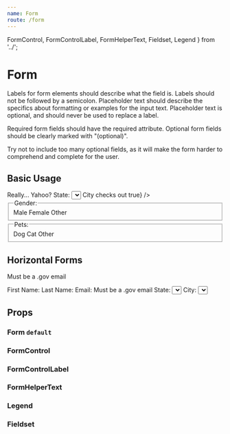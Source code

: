 ```yaml
---
name: Form
route: /form
---
```



  FormControl,
  FormControlLabel,
  FormHelperText,
  Fieldset,
  Legend
} from '../';


# Form

Labels for form elements should describe what the field is. Labels should not be followed by a semicolon. Placeholder text should describe the specifics about formatting or examples for the input text. Placeholder text is optional, and should never be used to replace a label.

Required form fields should have the required attribute. Optional form fields should be clearly marked with "(optional)".

Try not to include too many optional fields, as it will make the form harder to comprehend and complete for the user.

## Basic Usage

<Playground>
  <Form>
    <FormControl>
      <TextField defaultValue="Map Man" label="Name:" />
    </FormControl>
    <FormControl error>
      <TextField defaultValue="map_man@yahoo.com" label="Email:" />
      <FormHelperText>Really... Yahoo?</FormHelperText>
    </FormControl>
    <FormControl>
      <FormControlLabel>State:</FormControlLabel>
      <Select selectedValue="co" onChange={() => true} fullWidth>
        <MenuItem value="ca">California</MenuItem>
        <MenuItem value="co">Colorado</MenuItem>
      </Select>
    </FormControl>
    <FormControl success>
      <TextField fullWidth defaultValue="Denver" label="City:" />
      <FormHelperText>City checks out</FormHelperText>
    </FormControl>
    <FormControl>
      <DatePicker date={null} focused={false} onFocusChange={() => true} />
    </FormControl>
    <FormControl>
      <Fieldset name="storyRadioGroup">
        <Legend>Gender:</Legend>
        <Radio>Male</Radio>
        <Radio>Female</Radio>
        <Radio>Other</Radio>
      </Fieldset>
    </FormControl>
    <FormControl>
      <Fieldset name="storyCheckboxGroup">
        <Legend>Pets:</Legend>
        <Checkbox>Dog</Checkbox>
        <Checkbox>Cat</Checkbox>
        <Checkbox>Other</Checkbox>
      </Fieldset>
    </FormControl>
  </Form>
</Playground>

## Horizontal Forms

<Playground>
  <GuideExample label="horizontal Form">
    <Form horizontal>
      <FormControl>
        <TextField defaultValue="James" />
      </FormControl>
      <FormControl>
        <TextField defaultValue="Kirk" />
      </FormControl>
      <FormControl error>
        <TextField defaultValue="jKirk_1701@gmail.com" type="email" />
        <FormHelperText>Must be a .gov email</FormHelperText>
      </FormControl>
      <FormControl>
        <TextField defaultValue="Denver" />
      </FormControl>
    </Form>
  </GuideExample>
  <GuideExample label="horizontal FormControl">
    <Form>
      <FormControl horizontal>
        <FormControlLabel style={{ minWidth: '120px' }}>
          First Name:
        </FormControlLabel>
        <TextField defaultValue="James" />
      </FormControl>
      <FormControl horizontal>
        <FormControlLabel style={{ minWidth: '120px' }}>
          Last Name:
        </FormControlLabel>
        <TextField fullWidth defaultValue="Kirk" />
      </FormControl>
      <FormControl horizontal error>
        <FormControlLabel style={{ minWidth: '120px' }}>
          Email:
        </FormControlLabel>
        <TextField defaultValue="jKirk_1701@gmail.com" type="email" />
        <FormHelperText>Must be a .gov email</FormHelperText>
      </FormControl>
      <FormControl horizontal>
        <FormControlLabel style={{ minWidth: '120px' }}>
          State:
        </FormControlLabel>
        <Select selectedValue="co" onChange={() => true}>
          <MenuItem value="ca">California</MenuItem>
          <MenuItem value="co">Colorado</MenuItem>
        </Select>
      </FormControl>
      <FormControl horizontal>
        <FormControlLabel style={{ minWidth: '120px' }}>City:</FormControlLabel>
        <Select selectedValue="co" onChange={() => true} fullWidth>
          <MenuItem value="ca">Denver</MenuItem>
          <MenuItem value="co">Boulder</MenuItem>
        </Select>
      </FormControl>
    </Form>
  </GuideExample>
</Playground>

## Props

### Form `default`

<PropsTable of={Form} />

### FormControl

<PropsTable of={FormControl} />

### FormControlLabel

<PropsTable of={FormControlLabel} />

### FormHelperText

<PropsTable of={FormHelperText} />

### Legend

<PropsTable of={Legend} />

### Fieldset

<PropsTable of={Fieldset} />
